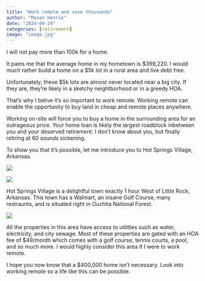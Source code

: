 ```yaml
---
title: "Work remote and save thousands"
author: "Mason Henrie"
date: "2024-04-24"
categories: [retirement]
image: "image.jpg"
---
```


I will not pay more than 100k for a home.



It pains me that the average home in my hometown is $399,220. I would much rather build a home on a $5k lot in a rural area and live debt free.

Unfortunately, these $5k lots are almost never located near a big city. If they are, they're likely in a sketchy neightborhood or in a greedy HOA.

That's why I belive it's so important to work remote. Working remote can enable the opportunity to buy land in cheap and remote places anywhere.

Working on-site will force you to buy a home in the surrounding area for an outrageous price. Your home loan is likely the largest roadblock inbetween you and your deserved retirement. I don't know about you, but finally retiring at 60 sounds sickening.

To show you that it's possible, let me introduce you to Hot Springs Village, Arkansas.

![](village.png)

![](arkansas.png)

Hot Springs Village is a delightful town exactly 1 hour West of Little Rock, Arkansas. This town has a Walmart, an insane Golf Course, many restraunts, and is situated right in Ouchita National Forest.

![](arkansas.png)

All the properties in this area have access to utilities such as water, electricity, and city sewage. Most of these properties are gated with an HOA fee of $49/month which comes with a golf course, tennis courts, a pool, and so much more. I would highly consider this area if I were to work remote.

I hope you now know that a $400,000 home isn't necessary. Look into working remote so a life like this can be possible.




